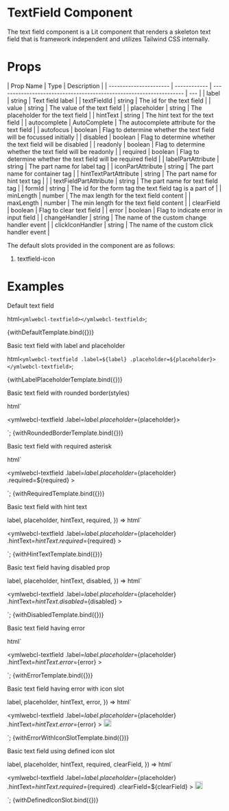 

<Meta title="Components/TextField" />

# TextField Component

The text field component is a Lit component that renders a skeleton text field that is framework independent and utilizes Tailwind CSS internally.

# Props

| Prop Name              | Type         | Description                                                         |
| ---------------------- | ------------ | ------------------------------------------------------------------- | --- |
| label                  | string       | Text field label                                                    |
| textFieldId            | string       | The id for the text field                                           |
| value                  | string       | The value of the text field                                         |
| placeholder            | string       | The placeholder for the text field                                  |
| hintText               | string       | The hint text for the text field                                    |
| autocomplete           | AutoComplete | The autocomplete attribute for the text field                       |
| autofocus              | boolean      | Flag to determine whether the text field will be focussed initially |
| disabled               | boolean      | Flag to determine whether the text field will be disabled           |
| readonly               | boolean      | Flag to determine whether the text field will be readonly           |
| required               | boolean      | Flag to determine whether the text field will be required field     |
| labelPartAttribute     | string       | The part name for label tag                                         |
| iconPartAttribute      | string       | The part name for container tag                                     |
| hintTextPartAttribute  | string       | The part name for hint text tag                                     |     |
| textFieldPartAttribute | string       | The part name for text field tag                                    |
| formId                 | string       | The id for the form tag the text field tag is a part of             |
| minLength              | number       | The max length for the text field content                           |
| maxLength              | number       | The min length for the text field content                           |
| clearField             | boolean      | Flag to clear text field                                            |
| error                  | boolean      | Flag to indicate error in input field                               |
| changeHandler          | string       | The name of the custom change handler event                         |
| clickIconHandler       | string       | The name of the custom click handler event                          |

The default slots provided in the component are as follows:

1. textfield-icon

# Examples

Default text field

  html`<ymlwebcl-textfield></ymlwebcl-textfield>`;

<Canvas>
  <Story name="with default">{withDefaultTemplate.bind({})}</Story>
</Canvas>

Basic text field with label and placeholder

  html`
    <ymlwebcl-textfield .label=${label} .placeholder=${placeholder}>
    </ymlwebcl-textfield>
  `;

<Canvas>
  <Story
    name="with label and placeholder"
    args={{
      label: 'Label',
      placeholder: 'Input',
    }}
  >
    {withLabelPlaceholderTemplate.bind({})}
  </Story>
</Canvas>

Basic text field with rounded border(styles)

  html`<div class="storybook-text-field-container">
    <ymlwebcl-textfield .label=${label} .placeholder=${placeholder}>
    </ymlwebcl-textfield>
  </div>`;

<Canvas>
  <Story
    name="with rounded border"
    args={{
      label: 'Label',
      placeholder: 'Input',
    }}
  >
    {withRoundedBorderTemplate.bind({})}
  </Story>
</Canvas>

Basic text field with required asterisk

  html`<div class="storybook-text-field-container">
    <ymlwebcl-textfield
      .label=${label}
      .placeholder=${placeholder}
      .required=${required}
    >
    </ymlwebcl-textfield>
  </div>`;

<Canvas>
  <Story
    name="with required"
    args={{
      label: 'Label',
      placeholder: 'Input',
      required: true,
    }}
  >
    {withRequiredTemplate.bind({})}
  </Story>
</Canvas>

Basic text field with hint text

  label,
  placeholder,
  hintText,
  required,
}) =>
  html`<div class="storybook-text-field-container">
    <ymlwebcl-textfield
      .label=${label}
      .placeholder=${placeholder}
      .hintText=${hintText}
      .required=${required}
    >
    </ymlwebcl-textfield>
  </div>`;

<Canvas>
  <Story
    name="with hint text"
    args={{
      label: 'Label',
      placeholder: 'Input',
      hintText: 'Hint Text',
    }}
  >
    {withHintTextTemplate.bind({})}
  </Story>
</Canvas>

Basic text field having disabled prop

  label,
  placeholder,
  hintText,
  disabled,
}) =>
  html`<div class="storybook-text-field-container custom-disabled-variant">
    <ymlwebcl-textfield
      .label=${label}
      .placeholder=${placeholder}
      .hintText=${hintText}
      .disabled=${disabled}
    >
    </ymlwebcl-textfield>
  </div>`;

<Canvas>
  <Story
    name="with disabled"
    args={{
      label: 'Label',
      placeholder: 'Input',
      hintText: 'Hint Text',
      disabled: true,
    }}
  >
    {withDisabledTemplate.bind({})}
  </Story>
</Canvas>

Basic text field having error

  html`<div class="storybook-text-field-container custom-error-variant">
    <ymlwebcl-textfield
      .label=${label}
      .placeholder=${placeholder}
      .hintText=${hintText}
      .error=${error}
    >
    </ymlwebcl-textfield>
  </div>`;

<Canvas>
  <Story
    name="with error"
    args={{
      label: 'Label',
      placeholder: 'Input',
      hintText: 'Hint Text',
      error: true,
    }}
  >
    {withErrorTemplate.bind({})}
  </Story>
</Canvas>

Basic text field having error with icon slot

  label,
  placeholder,
  hintText,
  error,
}) =>
  html`<div class="storybook-text-field-container custom-error-variant">
    <ymlwebcl-textfield
      .label=${label}
      .placeholder=${placeholder}
      .hintText=${hintText}
      .error=${error}
    >
      <img
        slot="textfield-icon"
        src="https://www.citypng.com/public/uploads/preview/png-red-round-close-x-icon-31631915146jpppmdzihs.png"
        alt="test"
        style="height: 18px"
      />
    </ymlwebcl-textfield>
  </div>`;

<Canvas>
  <Story
    name="with error and icon slot"
    args={{
      label: 'Label',
      placeholder: 'Input',
      hintText: 'Hint Text',
      error: true,
    }}
  >
    {withErrorWithIconSlotTemplate.bind({})}
  </Story>
</Canvas>

Basic text field using defined icon slot

  label,
  placeholder,
  hintText,
  required,
  clearField,
}) =>
  html`<div class="storybook-text-field-container custom-icon-variant">
    <ymlwebcl-textfield
      .label=${label}
      .placeholder=${placeholder}
      .hintText=${hintText}
      .required=${required}
      .clearField=${clearField}
    >
      <img
        slot="textfield-icon"
        src="https://cdn-icons-png.flaticon.com/512/106/106830.png"
        alt="test"
        style="height: 18px"
      />
    </ymlwebcl-textfield>
  </div>`;

<Canvas>
  <Story
    name="with icon slot"
    args={{
      label: 'Label',
      placeholder: 'Input',
      hintText: 'Hint Text',
      changeHandler: 'changeHandlerName',
      required: true,
      clearField: true,
    }}
  >
    {withDefinedIconSlot.bind({})}
  </Story>
</Canvas>
